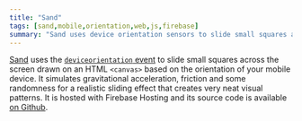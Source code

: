```yaml
---
title: "Sand"
tags: [sand,mobile,orientation,web,js,firebase]
summary: "Sand uses device orientation sensors to slide small squares across the screen"
---
```


[Sand](https://mobile-sand-demo.web.app/) uses the [`deviceorientation` event](https://developer.mozilla.org/en-US/docs/Web/API/DeviceOrientationEvent) to slide small squares across the screen drawn on an HTML `<canvas>` based on the orientation of your mobile device. It simulates gravitational acceleration, friction and some randomness for a realistic sliding effect that creates very neat visual patterns. It is hosted with Firebase Hosting and its source code is available [on Github](https://github.com/pmaxhogan/sand). 
